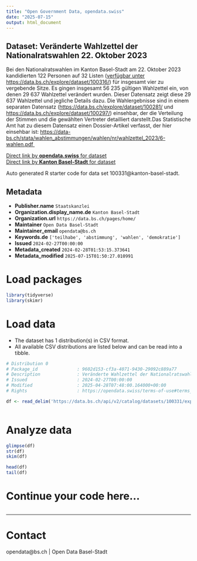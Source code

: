 ```yaml
---
title: "Open Government Data, opendata.swiss"
date: "2025-07-15"
output: html_document
---
```


## Dataset: Veränderte Wahlzettel der Nationalratswahlen 22. Oktober 2023

Bei den Nationalratswahlen im Kanton Basel-Stadt am 22. Oktober 2023 kandidierten 122 Personen auf 32 Listen ([verfügbar unter https://data.bs.ch/explore/dataset/100316/](https://data.bs.ch/explore/dataset/100316/)) für insgesamt vier zu vergebende Sitze. Es gingen insgesamt 56 235 gültigen Wahlzettel ein, von denen 29 637 Wahlzettel verändert wurden. Dieser Datensatz zeigt diese 29 637 Wahlzettel und jegliche Details dazu. Die Wahlergebnisse sind in einem separaten Datensatz ([https://data.bs.ch/explore/dataset/100281/](https://data.bs.ch/explore/dataset/100281/)[](https://data.bs.ch/explore/dataset/100281//) und [https://data.bs.ch/explore/dataset/100297/](https://data.bs.ch/explore/dataset/100297/)) einsehbar, der die Verteilung der Stimmen und die gewählten Vertreter detailliert darstellt.Das Statistische Amt hat zu diesem Datensatz einen Dossier-Artikel verfasst, der hier einsehbar ist: [https://data-bs.ch/stata/wahlen_abstimmungen/wahlen/nr/wahlzettel_2023/6-wahlen.pdf ](https://data-bs.ch/stata/wahlen_abstimmungen/wahlen/nr/wahlzettel_2023/6-wahlen.pdf)

[Direct link by **opendata.swiss** for dataset](https://opendata.swiss/de/dataset/nationalratswahlen-2023-veranderte-wahlzettel)<br>
[Direct link by **Kanton Basel-Stadt** for dataset](https://data.bs.ch/explore/dataset/100331/)

Auto generated R starter code for data set 100331@kanton-basel-stadt.

## Metadata

- **Publisher.name** `Staatskanzlei`
- **Organization.display_name.de** `Kanton Basel-Stadt`
- **Organization.url** `https://data.bs.ch/pages/home/`
- **Maintainer** `Open Data Basel-Stadt`
- **Maintainer_email** `opendata@bs.ch`
- **Keywords.de** `['teilhabe', 'abstimmung', 'wahlen', 'demokratie']`
- **Issued** `2024-02-27T00:00:00`
- **Metadata_created** `2024-02-28T01:53:15.373641`
- **Metadata_modified** `2025-07-15T01:50:27.010991`


# Load packages

```r

library(tidyverse)
library(skimr)

```

# Load data

-   The dataset has 1 distribution(s) in CSV format.
-   All available CSV distributions are listed below and can be read into a tibble.

```r

# Distribution 0
# Package_id               : 9602d153-cf3a-4071-9430-29092c889a77
# Description              : Veränderte Wahlzettel der Nationalratswahlen 22. Oktober 2023 (csv)
# Issued                   : 2024-02-27T00:00:00
# Modified                 : 2025-04-28T07:48:00.164000+00:00
# Rights                   : https://opendata.swiss/terms-of-use#terms_by

df <- read_delim('https://data.bs.ch/api/v2/catalog/datasets/100331/exports/csv?use_labels=true')



```

# Analyze data

```r

glimpse(df)
str(df)
skim(df)

head(df)
tail(df)

```

# Continue your code here...

```r

```

------------------------------------------------------------------------

# Contact

opendata@bs.ch | Open Data Basel-Stadt
